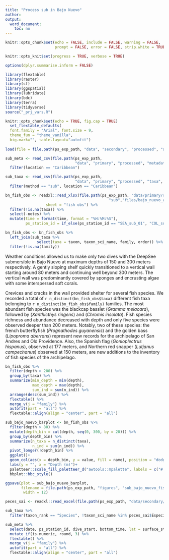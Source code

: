 ```yaml
---
title: "Process sub in Bajo Nuevo"
author: 
output:
  word_document:
    toc: no
---
```


```r
knitr::opts_chunk$set(echo = FALSE, include = FALSE, warning = FALSE,
                      prompt = FALSE, error = FALSE, strip.white = TRUE)

knitr::opts_knit$set(progress = TRUE, verbose = TRUE)

options(dplyr.summarise.inform = FALSE)

library(flextable)
library(raster)
library(sf)
library(ggspatial)
library(lubridate)
library(bdc)
library(terra)
library(tidyverse)
source("_prj_vars.R")

knitr::opts_chunk$set(echo = TRUE, fig.cap = TRUE)
  set_flextable_defaults(
  font.family = "Arial", font.size = 9, 
  theme_fun = "theme_vanilla",
  big.mark="", table.layout="autofit")
  
load(file = file.path(ps_exp_path, "data", "secondary", "processed", "admin_spatial_layers.RData"))

sub_meta <- read_csv(file.path(ps_exp_path, 
                               "data", "primary", "processed", "metadata", "sub_meta.csv")) %>% 
  filter(location == "Caribbean")

sub_taxa <- read_csv(file.path(ps_exp_path, 
                               "data", "primary", "processed", "taxa", "clean_master_taxa.csv")) %>% 
  filter(method == "sub", location == "Caribbean")
```

```r
bn_fish_obs <- readxl::read_xlsx(file.path(ps_exp_path, "data/primary/raw",
                                              "sub","files/bajo_nuevo_annotations.xlsx"),
                  sheet = "fish obs") %>% 
  filter(!is.na(taxa)) %>% 
  select(-notes) %>% 
  mutate(time = format(time, format = "%H:%M:%S"),
         ps_station_id = if_else(ps_station_id == "SEA_sub_01", "COL_sub_19", "COL_sub_20"))

bn_fish_obs <- bn_fish_obs %>% 
  left_join(sub_taxa %>% 
              select(taxa = taxon, taxon_sci_name, family, order)) %>% 
  filter(!is.na(family)) 
```

Weather conditions allowed us to make only two dives with the DeepSee submersible in Bajo Nuevo at maximum depths of 150 and 300 meters respectively. A gently sloping shelf quickly transitioned to a vertical wall starting around 80 meters and continuing well beyond 300 meters. The vertical wall was predominantly covered by sponges and encrusting algae with some interspersed soft corals. 

Crevices and cracks in the wall provided shelter for several fish species. We recorded a total of `r n_distinct(bn_fish_obs$taxa)` different fish taxa belonging to `r n_distinct(bn_fish_obs$family)` families. The most abundant fish species was the blackcap basslet (*Gramma melacara*), followed by (*Xanthicthys ringens*) and (*Chromis insolata*). Fish species richness and abundance decreased with depth and only five species were observed deeper than 200 meters. Notably, two of these species: the french butterflyfish (*Prognathodes guyanensis*) and the golden bass (*Lipoproma aberrans*) represent new records for the archipelago of San Andres and Old Providence. Also, the Spanish flag (*Gonioplectrus hispanus*), observed at 177 meters, and Northern red snapper (*Lutjanus campechanus*) observed at 150 meters, are new additions to the inventory of fish species of the archipelago. 

```r
bn_fish_obs %>% 
  filter(depth > 200) %>% 
  group_by(taxa) %>% 
  summarize(min_depth = min(depth), 
            max_depth = max(depth), 
            sum_ind = sum(n_ind)) %>% 
  arrange(desc(sum_ind)) %>% 
  flextable() %>% 
  merge_v(j = "family") %>% 
  autofit(part = "all") %>%
  flextable::align(align = "center", part = "all")
```

```r
sub_bajo_nuevo_barplot <- bn_fish_obs %>% 
  filter(depth > 80) %>% 
  mutate(depth_bin = cut(depth, seq(0, 300, by = 20))) %>% 
  group_by(depth_bin) %>% 
  summarize(n_taxa = n_distinct(taxa),
            n_ind = sum(n_ind)) %>% 
  pivot_longer(!depth_bin) %>% 
  ggplot()+
  geom_col(aes(x = depth_bin, y = value, fill = name), position = "dodge")+
  labs(y = "", x = "Depth (m)")+
  paletteer::scale_fill_paletteer_d("awtools::mpalette", labels = c("# of individuals", "# taxa"))+
  bbplot::bbc_style()

ggsave(plot = sub_bajo_nuevo_barplot, 
       filename = file.path(ps_exp_path, "figures", "sub_bajo_nuevo_fish_barplot.png"),
        width = 12)
```

```r
peces_sai <- readxl::read_excel(file.path(ps_exp_path, "data/secondary/raw/biodiversidad del mar de los 7 colores", "PECES_REV.xlsx")) 
```

```r
sub_taxa %>% 
  filter(taxon_rank == "Species", !taxon_sci_name %in% peces_sai$Especie)
```
```r
sub_meta %>% 
  select(date, ps_station_id, dive_start, bottom_time, lat = surface_start_lat, lon = surface_start_lon, max_depth, temp_at_max_depth) %>% 
  mutate_if(is.numeric, round, 3) %>% 
  flextable() %>% 
  merge_v(j = "family") %>% 
  autofit(part = "all") %>%
  flextable::align(align = "center", part = "all")
```

